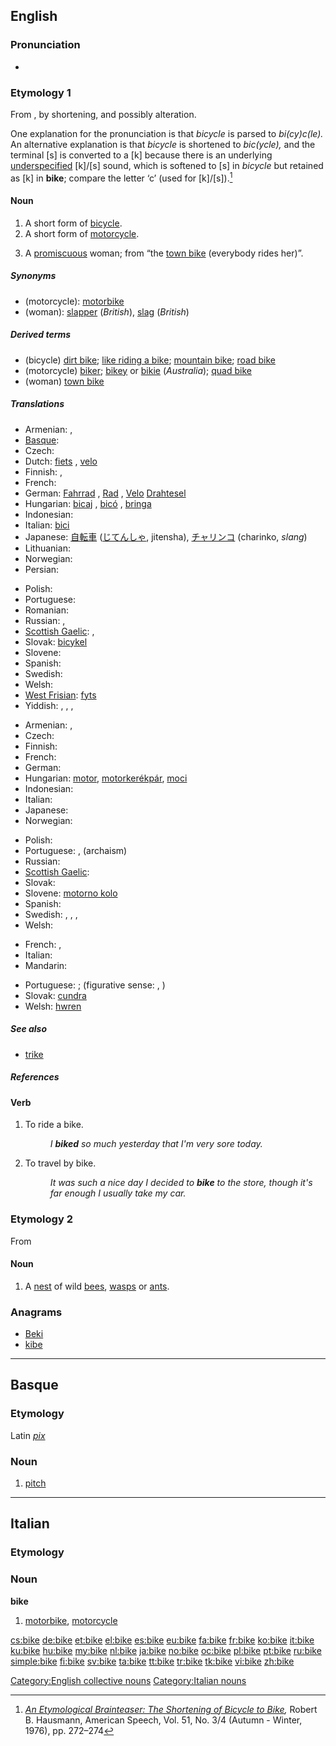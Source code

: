 ==English==
{{wikipedia|dab=bike}}

===Pronunciation===
* {{audio|en-us-bike.ogg|Audio (US)}}
*: {{rhymes|aɪk}}

===Etymology 1===
From  {{term|bicycle||lang=en}}, by shortening, and possibly alteration.

One explanation for the pronunciation is that ''bicycle'' is parsed to ''bi(cy)c(le).'' An alternative explanation is that ''bicycle'' is shortened to ''bic(ycle),'' and the terminal [s] is converted to a [k] because there is an underlying [[w:underspecification|underspecified]] [k]/[s] sound, which is softened to [s] in ''bicycle'' but retained as [k] in '''bike'''; compare the letter ‘c’ (used for [k]/[s]).<ref>''[http://www.jstor.org/stable/454976 An Etymological Brainteaser: The Shortening of Bicycle to Bike],'' Robert B. Hausmann, American Speech, Vol. 51, No. 3/4 (Autumn - Winter, 1976), pp. 272–274</ref>

====Noun====
{{en-noun}}

# A short form of [[bicycle]].
# A short form of [[motorcycle]].
# {{slang}} A [[promiscuous]] woman; from “the [[town bike]] (everybody rides her)”.

=====Synonyms=====
* (motorcycle): [[motorbike]]
* (woman): [[slapper]] (''British''), [[slag]] (''British'')

=====Derived terms=====
* (bicycle) [[dirt bike]]; [[like riding a bike]]; [[mountain bike]]; [[road bike]]
* (motorcycle) [[biker]]; [[bikey]] or [[bikie]] (''Australia''); [[quad bike]]
* (woman) [[town bike]]

=====Translations=====
<!--Add short forms only, if possible-->
{{trans-top|bicycle}}
* Armenian: {{t-|hy|հեծանիվ|tr=heçaniv}},  {{qualifier|colloquial}} {{t|hy|հեծո|tr=heço}}
* [[Basque]]: {{t|eu|bizikleta|xs=Basque}}
* Czech: {{t+|cs|kolo|n}}
* Dutch: [[fiets]] {{m}}, [[velo]] {{m}} {{qualifier|slang|Belgium}}
* Finnish: {{t+|fi|pyörä}}, {{t+|fi|polkupyörä}}
* French: {{t+|fr|vélo|m}}
* German: [[Fahrrad]] {{n}}, [[Rad#German|Rad]] {{n}}, [[Velo]] {{n}} {{qualifier|Switzerland|colloquial}} [[Drahtesel]]
* Hungarian: [[bicaj]] {{qualifier|slang}}, [[bicó]] {{qualifier|slang}}, [[bringa]] {{qualifier|slang}}
* Indonesian: {{t+|id|sepeda|xs=Indonesian}}
* Italian: [[bici]] {{qualifier|slang}} {{f}} <!-- this is the full form and so is not equivalent to "bike": [[bicicletta]] {{f}}-->
* Japanese: [[自転車]] ([[じてんしゃ]], jitensha), [[チャリンコ]] (charinko, ''slang'')
* Lithuanian: {{t|lt|dviratis|m|xs=Lithuanian}}
* Norwegian: {{t+|no|sykkel|m}}
* Persian: {{t|fa|دوچرخه|sc=fa-Arab}}
{{trans-mid}}
* Polish: {{t+|pl|rower|m}}
* Portuguese: {{t+|pt|bicicleta|f}}
* Romanian: {{t+|ro|bicicletă|f}}
* Russian: {{t+|ru|велосипед|tr=velosipéd}},  {{qualifier|colloquial}} {{t+|ru|велик|tr=vélik}}
* [[Scottish Gaelic]]: {{t-|gd|baic|m|xs=Scottish Gaelic}},  {{t-|gd|bàic|m|xs=Scottish Gaelic}}
* Slovak: [[bicykel]] {{m}}
* Slovene: {{t+|sl|kolo|n}}
* Spanish: {{t-|es|bici|f}}
* Swedish: {{t+|sv|cykel|c}}
* Welsh: {{t-|cy|beic|m|xs=Welsh}}
* [[West Frisian]]: [[fyts]]
* Yiddish: {{t-|yi|ביציקל|m|tr=bitsíkl|xs=Yiddish}}, {{t-|yi|ראָווער|m|tr=róver|xs=Yiddish}}, {{t-|yi|וועלאָסיפּעד|m|tr=velosipéd|xs=Yiddish}}, {{t-|yi|ביציקלעט|m|tr=bitsiklét|xs=Yiddish}}
{{trans-bottom}}

{{trans-top|motorcycle}}
* Armenian: {{t-|hy|մոտոցիկլետ|tr=motoc’iklet}},  {{qualifier|colloquial}} {{t-|hy|մոտո|tr=moto}}
* Czech: {{t+|cs|motorka|f}}
* Finnish: {{t+|fi|moottoripyörä}}
* French: {{t+|fr|moto|f}}
* German: {{t+|de|Motorrad|n}}
* Hungarian: [[motor]], [[motorkerékpár]], [[moci]] {{qualifier|slang}}
* Indonesian: {{t+|id|sepeda motor|xs=Indonesian}}
* Italian: {{t+|it|moto|f}}
* Japanese: {{t-|ja|バイク|tr=baiku}}
* Norwegian: {{t-|no|motorsykkel|m}}
{{trans-mid}}
* Polish: {{t-|pl|motocykl|m}}
* Portuguese: {{t+|pt|mota|f}}, {{t+|pt|motocicleta|f}} (archaism)
* Russian: {{t+|ru|мотоцикл|m|tr=motoc’íkl}}
* [[Scottish Gaelic]]: {{t-|gd|bàic|m|xs=Scottish Gaelic}}
* Slovak: {{t-|sk|motorka|f}}
* Slovene: [[motorno kolo]] {{n}}
* Spanish: {{t+|es|moto|f}}
* Swedish: {{t|sv|mc|c}}, {{t|sv|MC|c}}, {{t|sv|motorcykel|c}}, {{t|sv|båge|c}} {{qualifier|slang}}
* Welsh: {{t-|cy|beic modur|m|xs=Welsh}}
{{trans-bottom}}

{{trans-top|promiscuous woman}}
* French: {{t+|fr|pute|f}}, {{t|fr|traînée |f}}
* Italian: {{t+|it|puttana|f}}
* Mandarin: {{t|cmn|公交车 (Lit：Bus)|tr=gong1 jiao1 che1|sc=Hani}}
{{trans-mid}}
* Portuguese: {{t+|pt|puta|f}}; (figurative sense: {{t+|pt|vaca|f}}, {{t+|pt|cabra|f}})
* Slovak: [[cundra]] {{f}}
* Welsh: [[hwren]] {{f}}
{{trans-bottom}}

=====See also=====
* [[trike]]

=====References=====
<references/>

====Verb====
{{en-verb|bik|es}}

# To ride a bike.
#: ''I '''biked''' so much yesterday that I'm very sore today.''
# To travel by bike.
#: ''It was such a nice day I decided to '''bike''' to the store, though it's far enough I usually take my car.''

===Etymology 2===
From {{etyl|enm|en}}

====Noun====
{{en-noun}}

# {{context|northern|_|British}} A [[nest]] of wild [[bees]], [[wasps]] or [[ants]].
#: {{rfquotek|Sir W. Scott}}

===Anagrams===
* [[Beki#English|Beki]]
* [[kibe#English|kibe]]

[[Category:English collective nouns]]

----

==Basque==

===Etymology===
Latin ''[[pix]]''

===Noun===
{{infl|eu|noun}}

# [[pitch]]

----

==Italian==

===Etymology===
{{etyl|en|it}}

===Noun===
'''bike''' {{f|inv}}

# [[motorbike]], [[motorcycle]]

[[Category:Italian nouns]]

[[cs:bike]]
[[de:bike]]
[[et:bike]]
[[el:bike]]
[[es:bike]]
[[eu:bike]]
[[fa:bike]]
[[fr:bike]]
[[ko:bike]]
[[it:bike]]
[[ku:bike]]
[[hu:bike]]
[[my:bike]]
[[nl:bike]]
[[ja:bike]]
[[no:bike]]
[[oc:bike]]
[[pl:bike]]
[[pt:bike]]
[[ru:bike]]
[[simple:bike]]
[[fi:bike]]
[[sv:bike]]
[[ta:bike]]
[[tt:bike]]
[[tr:bike]]
[[tk:bike]]
[[vi:bike]]
[[zh:bike]]